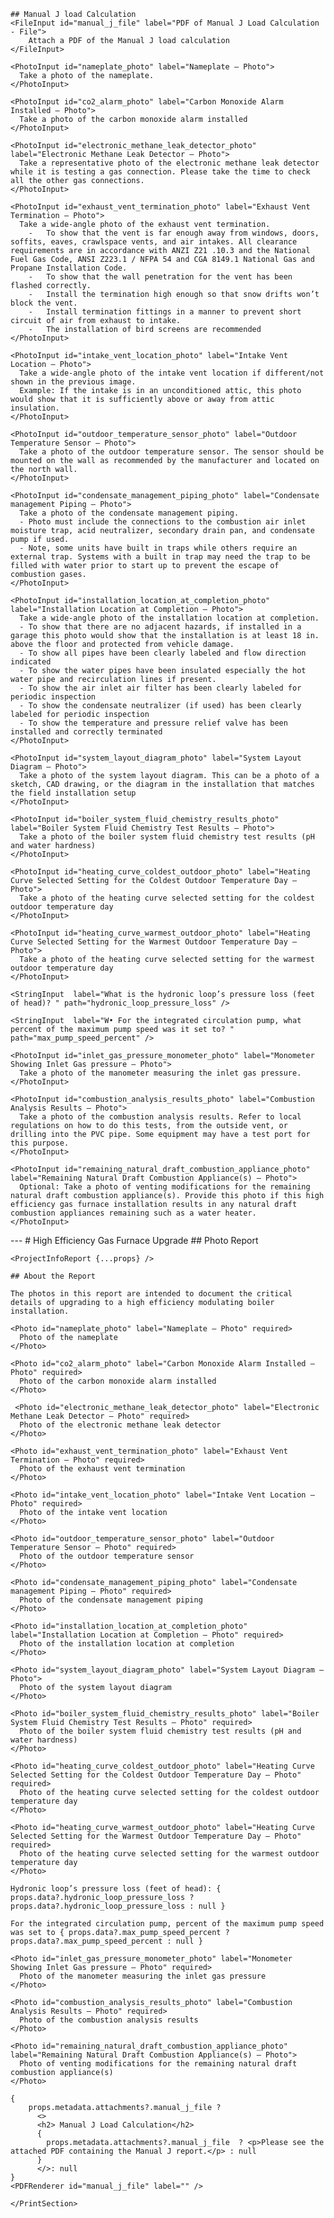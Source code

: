 <Tabs>
  <Tab eventKey="installation" title="Installation">

    ## Manual J load Calculation
    <FileInput id="manual_j_file" label="PDF of Manual J Load Calculation - File">
        Attach a PDF of the Manual J load calculation
    </FileInput>
    
    <PhotoInput id="nameplate_photo" label="Nameplate – Photo">
      Take a photo of the nameplate.
    </PhotoInput>

    <PhotoInput id="co2_alarm_photo" label="Carbon Monoxide Alarm Installed – Photo">
      Take a photo of the carbon monoxide alarm installed
    </PhotoInput>

    <PhotoInput id="electronic_methane_leak_detector_photo" label="Electronic Methane Leak Detector – Photo">
      Take a representative photo of the electronic methane leak detector while it is testing a gas connection. Please take the time to check all the other gas connections.
    </PhotoInput>

    <PhotoInput id="exhaust_vent_termination_photo" label="Exhaust Vent Termination – Photo">
      Take a wide-angle photo of the exhaust vent termination.
        -	To show that the vent is far enough away from windows, doors, soffits, eaves, crawlspace vents, and air intakes. All clearance requirements are in accordance with ANZI Z21 .10.3 and the National Fuel Gas Code, ANSI Z223.1 / NFPA 54 and CGA 8149.1 National Gas and Propane Installation Code.
        -	To show that the wall penetration for the vent has been flashed correctly.
        -	Install the termination high enough so that snow drifts won’t block the vent.
        -	Install termination fittings in a manner to prevent short circuit of air from exhaust to intake. 
        -	The installation of bird screens are recommended
    </PhotoInput>

    <PhotoInput id="intake_vent_location_photo" label="Intake Vent Location – Photo">
      Take a wide-angle photo of the intake vent location if different/not shown in the previous image.
      Example: If the intake is in an unconditioned attic, this photo would show that it is sufficiently above or away from attic insulation.
    </PhotoInput>

    <PhotoInput id="outdoor_temperature_sensor_photo" label="Outdoor Temperature Sensor – Photo">
      Take a photo of the outdoor temperature sensor. The sensor should be mounted on the wall as recommended by the manufacturer and located on the north wall.
    </PhotoInput>

    <PhotoInput id="condensate_management_piping_photo" label="Condensate management Piping – Photo">
      Take a photo of the condensate management piping. 
      - Photo must include the connections to the combustion air inlet moisture trap, acid neutralizer, secondary drain pan, and condensate pump if used.
      -	Note, some units have built in traps while others require an external trap. Systems with a built in trap may need the trap to be filled with water prior to start up to prevent the escape of combustion gases. 
    </PhotoInput>

    <PhotoInput id="installation_location_at_completion_photo" label="Installation Location at Completion – Photo">
      Take a wide-angle photo of the installation location at completion.
      - To show that there are no adjacent hazards, if installed in a garage this photo would show that the installation is at least 18 in. above the floor and protected from vehicle damage.
      -	To show all pipes have been clearly labeled and flow direction indicated
      -	To show the water pipes have been insulated especially the hot water pipe and recirculation lines if present.
      -	To show the air inlet air filter has been clearly labeled for periodic inspection
      - To show the condensate neutralizer (if used) has been clearly labeled for periodic inspection
      -	To show the temperature and pressure relief valve has been installed and correctly terminated
    </PhotoInput>

    <PhotoInput id="system_layout_diagram_photo" label="System Layout Diagram – Photo">
      Take a photo of the system layout diagram. This can be a photo of a sketch, CAD drawing, or the diagram in the installation that matches the field installation setup 
    </PhotoInput>

    <PhotoInput id="boiler_system_fluid_chemistry_results_photo" label="Boiler System Fluid Chemistry Test Results – Photo">
      Take a photo of the boiler system fluid chemistry test results (pH and water hardness)
    </PhotoInput>

    <PhotoInput id="heating_curve_coldest_outdoor_photo" label="Heating Curve Selected Setting for the Coldest Outdoor Temperature Day – Photo">
      Take a photo of the heating curve selected setting for the coldest outdoor temperature day    
    </PhotoInput>

    <PhotoInput id="heating_curve_warmest_outdoor_photo" label="Heating Curve Selected Setting for the Warmest Outdoor Temperature Day – Photo">
      Take a photo of the heating curve selected setting for the warmest outdoor temperature day    
    </PhotoInput>

    <StringInput  label="What is the hydronic loop’s pressure loss (feet of head)? " path="hydronic_loop_pressure_loss" />

    <StringInput  label="W•	For the integrated circulation pump, what percent of the maximum pump speed was it set to? " path="max_pump_speed_percent" />

    <PhotoInput id="inlet_gas_pressure_monometer_photo" label="Monometer Showing Inlet Gas pressure – Photo">
      Take a photo of the manometer measuring the inlet gas pressure.
    </PhotoInput>

    <PhotoInput id="combustion_analysis_results_photo" label="Combustion Analysis Results – Photo">
      Take a photo of the combustion analysis results. Refer to local regulations on how to do this tests, from the outside vent, or drilling into the PVC pipe. Some equipment may have a test port for this purpose.
    </PhotoInput>

    <PhotoInput id="remaining_natural_draft_combustion_appliance_photo" label="Remaining Natural Draft Combustion Appliance(s) – Photo">
      Optional: Take a photo of venting modifications for the remaining natural draft combustion appliance(s). Provide this photo if this high efficiency gas furnace installation results in any natural draft combustion appliances remaining such as a water heater.
    </PhotoInput>
  </Tab>
  <Tab eventKey="report" title="Report">
    <PrintSection label="Print Report">
    ---
    # High Efficiency Gas Furnace Upgrade
    ## Photo Report

    <ProjectInfoReport {...props} />

    ## About the Report
    
    The photos in this report are intended to document the critical details of upgrading to a high efficiency modulating boiler installation.
   
    <Photo id="nameplate_photo" label="Nameplate – Photo" required>
      Photo of the nameplate
    </Photo>

    <Photo id="co2_alarm_photo" label="Carbon Monoxide Alarm Installed – Photo" required>
      Photo of the carbon monoxide alarm installed
    </Photo>

     <Photo id="electronic_methane_leak_detector_photo" label="Electronic Methane Leak Detector – Photo" required>
      Photo of the electronic methane leak detector
    </Photo>

    <Photo id="exhaust_vent_termination_photo" label="Exhaust Vent Termination – Photo" required>
      Photo of the exhaust vent termination
    </Photo>

    <Photo id="intake_vent_location_photo" label="Intake Vent Location – Photo" required>
      Photo of the intake vent location
    </Photo>

    <Photo id="outdoor_temperature_sensor_photo" label="Outdoor Temperature Sensor – Photo" required>
      Photo of the outdoor temperature sensor
    </Photo>

    <Photo id="condensate_management_piping_photo" label="Condensate management Piping – Photo" required>
      Photo of the condensate management piping 
    </Photo>

    <Photo id="installation_location_at_completion_photo" label="Installation Location at Completion – Photo" required>
      Photo of the installation location at completion
    </Photo>

    <Photo id="system_layout_diagram_photo" label="System Layout Diagram – Photo">
      Photo of the system layout diagram
    </Photo>

    <Photo id="boiler_system_fluid_chemistry_results_photo" label="Boiler System Fluid Chemistry Test Results – Photo" required>
      Photo of the boiler system fluid chemistry test results (pH and water hardness)
    </Photo>

    <Photo id="heating_curve_coldest_outdoor_photo" label="Heating Curve Selected Setting for the Coldest Outdoor Temperature Day – Photo" required>
      Photo of the heating curve selected setting for the coldest outdoor temperature day    
    </Photo>

    <Photo id="heating_curve_warmest_outdoor_photo" label="Heating Curve Selected Setting for the Warmest Outdoor Temperature Day – Photo" required>
      Photo of the heating curve selected setting for the warmest outdoor temperature day    
    </Photo>

    Hydronic loop’s pressure loss (feet of head): { props.data?.hydronic_loop_pressure_loss ? props.data?.hydronic_loop_pressure_loss : null }
    
    For the integrated circulation pump, percent of the maximum pump speed was set to { props.data?.max_pump_speed_percent ? props.data?.max_pump_speed_percent : null }

    <Photo id="inlet_gas_pressure_monometer_photo" label="Monometer Showing Inlet Gas pressure – Photo" required>
      Photo of the manometer measuring the inlet gas pressure
    </Photo>

    <Photo id="combustion_analysis_results_photo" label="Combustion Analysis Results – Photo" required>
      Photo of the combustion analysis results
    </Photo>

    <Photo id="remaining_natural_draft_combustion_appliance_photo" label="Remaining Natural Draft Combustion Appliance(s) – Photo">
      Photo of venting modifications for the remaining natural draft combustion appliance(s)
    </Photo>

    {
        props.metadata.attachments?.manual_j_file ?
          <>
          <h2> Manual J Load Calculation</h2>
          {
            props.metadata.attachments?.manual_j_file  ? <p>Please see the attached PDF containing the Manual J report.</p> : null
          }
          </>: null
    }
    <PDFRenderer id="manual_j_file" label="" />

    </PrintSection>
  </Tab>
</Tabs>
